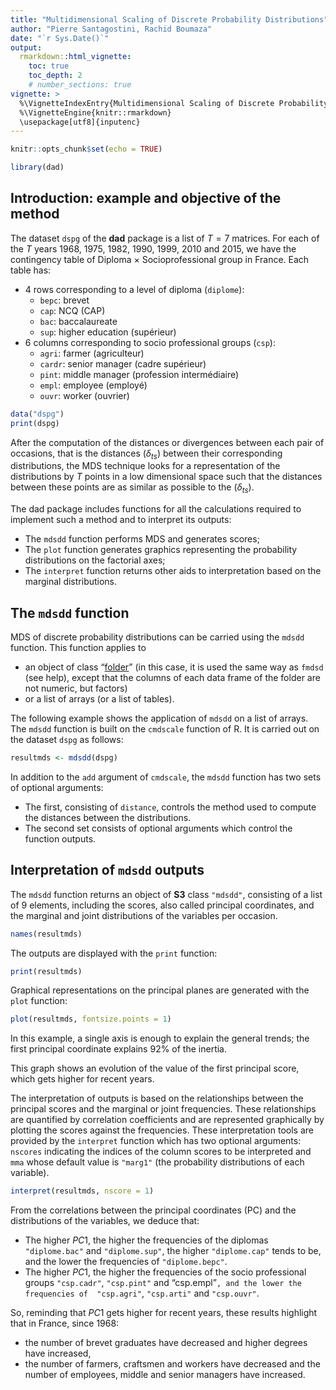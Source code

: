 ```yaml
---
title: "Multidimensional Scaling of Discrete Probability Distributions"
author: "Pierre Santagostini, Rachid Boumaza"
date: "`r Sys.Date()`"
output:
  rmarkdown::html_vignette:
    toc: true
    toc_depth: 2
    # number_sections: true
vignette: >
  %\VignetteIndexEntry{Multidimensional Scaling of Discrete Probability Distributions}
  %\VignetteEngine{knitr::rmarkdown}
  \usepackage[utf8]{inputenc}
---
```


```r
knitr::opts_chunk$set(echo = TRUE)
```

```r
library(dad)
```

## Introduction: example and objective of the method

The dataset `dspg` of the **dad** package is a list of $T = 7$ matrices. For each of the $T$ years 1968, 1975, 1982, 1990, 1999, 2010 and 2015, we have the contingency table of Diploma × Socioprofessional group in France. Each table has:

* 4 rows corresponding to a level of diploma (`diplome`):
  + `bepc`: brevet
  + `cap`: NCQ (CAP)
  + `bac`: baccalaureate
  + `sup`: higher education (supérieur)
* 6 columns corresponding to socio professional groups (`csp`):
  + `agri`: farmer (agriculteur)
  + `cardr`: senior manager (cadre supérieur)
  + `pint`: middle manager (profession intermédiaire)
  + `empl`: employee (employé)
  + `ouvr`: worker (ouvrier)


```r
data("dspg")
print(dspg)
```

After the computation of the distances or divergences between each pair of occasions, that is the distances $(\delta_{ts})$ between their corresponding distributions, the MDS technique looks for a representation of the distributions by $T$ points in a low dimensional space such that the distances between these points are as similar as possible to the $(\delta_{ts})$.

The dad package includes functions for all the calculations required to implement such a method and to interpret its outputs:

* The `mdsdd` function performs MDS and generates scores;
* The `plot` function generates graphics representing the probability distributions on the factorial axes;
* The `interpret` function returns other aids to interpretation based on the marginal distributions.

<!-- Given $T$ discrete probability distributions and $(\delta_{ts})_{1 \le t,s \le T}$ the distances/divergences between each pair of them, the MDS technique looks for a representation of the densities by $T$ points in a low dimensional space such as the distances between these points are as similar as possible to the $(\delta_{ts})$. -->

<!-- The **dad** package includes functions for all the calculations required to implement such a method and to interpret its outputs: -->

<!-- * The `mdsdd` function performs MDS and generates scores; -->
<!-- * The `plot` function generates graphics representing the densities on the factorial axes; -->
<!-- * The `interpret` function returns other aids to interpretation based on the moments of the variables. -->

<!-- For the analysis of continuous probability distributions, see [MDS of probability densities](mds-densities.html) -->

## The `mdsdd` function

MDS of discrete probability distributions can be carried using the `mdsdd` function. This function applies to

* an object of class "[folder](dad-intro.html)" (in this case, it is used the same way as `fmdsd` (see help), except that the columns of each data frame of the folder are not numeric, but factors)
* or a list of arrays (or a list of tables).

The following example shows the application of `mdsdd` on a list of arrays.
The `mdsdd` function is built on the `cmdscale` function of R.
It is carried out on the dataset `dspg` as follows:
```r
resultmds <- mdsdd(dspg)
```

In addition to the `add` argument of `cmdscale`, the `mdsdd` function has two sets of optional arguments:

* The first, consisting of `distance`, controls the method used to compute the distances between the distributions.
* The second set consists of optional arguments which control the function outputs.

## Interpretation of `mdsdd` outputs

<!-- ```{r fig.height = 3.5, fig.width = 3.5} -->
<!-- resultmds <- mdsdd(dspg) -->
<!-- ``` -->

The `mdsdd` function returns an object of **S3** class `"mdsdd"`, consisting of a list of 9 elements, including the scores, also called principal coordinates, and the marginal and joint distributions of the variables per occasion.

```r
names(resultmds)
```

The outputs are displayed with the `print` function:

```r
print(resultmds)
```

Graphical representations on the principal planes are generated with the `plot` function:

```r
plot(resultmds, fontsize.points = 1)
```

In this example, a single axis is enough to explain the general trends; the first principal coordinate explains 92% of the inertia.

This graph shows an evolution of the value of the first principal score, which gets higher for recent years.

The interpretation of outputs is based on the relationships between the principal scores and the marginal or joint frequencies. These relationships are quantified by correlation coefficients and are represented graphically by plotting the scores against the frequencies. These interpretation tools are provided by the `interpret` function which has two optional arguments: `nscores` indicating the indices of the column scores to be interpreted and `mma` whose default value is `"marg1"` (the probability distributions of each variable).

```r
interpret(resultmds, nscore = 1)
```

From the correlations between the principal coordinates (PC) and the distributions of the variables, we deduce that:

* The higher $PC1$, the higher the frequencies of the diplomas `"diplome.bac"` and `"diplome.sup"`, the higher `"diplome.cap"` tends to be, and the lower the frequencies of `"diplome.bepc"`.
* The higher $PC1$, the higher the frequencies of the socio professional groups `"csp.cadr"`, `"csp.pint"` and "csp.empl"`, and the lower the frequencies of  "csp.agri"`, `"csp.arti"` and `"csp.ouvr"`.

So, reminding that $PC1$ gets higher for recent years, these results highlight that in France, since 1968:

* the number of brevet graduates have decreased and higher degrees have increased,
* the number of farmers, craftsmen and workers have decreased and the number of employees, middle and senior managers have increased.
